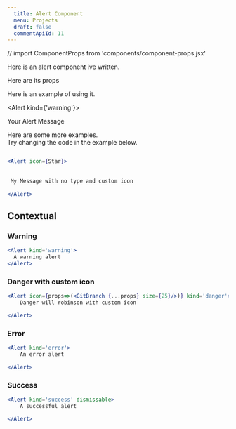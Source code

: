 ```yaml
---
  title: Alert Component
  menu: Projects
  draft: false
  commentApiId: 11
---  
```




// import ComponentProps from 'components/component-props.jsx'

Here is an alert component ive written.

Here are its props



Here is an example of using it.

  
  
   

<Alert kind={'warning'}>  

  Your Alert Message   

</Alert>  



Here are some more examples.  
Try changing the code in the example below.   


```jsx live=true

<Alert icon={Star}>    
  
 
 My Message with no type and custom icon
     
</Alert>
```

## Contextual    


### Warning 

```jsx live=true
<Alert kind='warning'>  
  A warning alert  
</Alert>  
```

### Danger with custom icon

```jsx live=true
<Alert icon={props=>(<GitBranch {...props} size={25}/>)} kind='danger'>
    Danger will robinson with custom icon  

</Alert>
```

### Error

```jsx live=true
<Alert kind='error'>
    An error alert  

</Alert>
```

### Success 

```jsx live=true
<Alert kind='success' dismissable>
    A successful alert  

</Alert>
```


